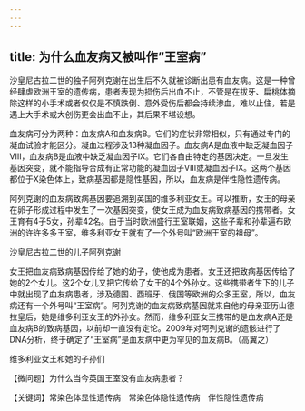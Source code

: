 ```yaml
---
---
---
```

title: 为什么血友病又被叫作“王室病”
---




沙皇尼古拉二世的独子阿列克谢在出生后不久就被诊断出患有血友病。这是一种曾经肆虐欧洲王室的遗传病，患者表现为损伤后出血不止，不管是在拔牙、扁桃体摘除这样的小手术或者仅仅是不慎跌倒、意外受伤后都会持续渗血，难以止住，若是遇上大手术或大创伤更会出血不止，其后果不堪设想。

血友病可分为两种：血友病A和血友病B。它们的症状非常相似，只有通过专门的凝血试验才能区分。凝血过程涉及13种凝血因子。血友病A是血液中缺乏凝血因子Ⅷ，血友病B是血液中缺乏凝血因子Ⅸ。它们各自由特定的基因决定。一旦发生基因突变，就不能指导合成有正常功能的凝血因子Ⅷ或凝血因子Ⅸ。这两个基因都位于X染色体上，致病基因都是隐性基因，所以，血友病是伴性隐性遗传病。

阿列克谢的血友病致病基因要追溯到英国的维多利亚女王。可以推断，女王的母亲在卵子形成过程中发生了一次基因突变，使女王成为血友病致病基因的携带者。女王育有4子5女，孙辈42名。由于当时欧洲盛行王室联姻，这些子辈和孙辈遍布欧洲的许许多多王室，维多利亚女王就有了一个外号叫“欧洲王室的祖母”。

沙皇尼古拉二世的儿子阿列克谢



女王把血友病致病基因传给了她的幼子，使他成为患者。女王还把致病基因传给了她的2个女儿。这2个女儿又把它传给了女王的4个外孙女。这些携带者生下的儿子中就出现了血友病患者，涉及德国、西班牙、俄国等欧洲的众多王室，所以，血友病还有一个外号叫“王室病”。阿列克谢的血友病致病基因就来自他的母亲亚历山德拉皇后，她是维多利亚女王的外孙女。然而，维多利亚女王携带的是血友病A还是血友病B的致病基因，以前却一直没有定论。2009年对阿列克谢的遗骸进行了DNA分析，终于确定了“王室病”是血友病中更为罕见的血友病B。（高翼之）

维多利亚女王和她的子孙们





【微问题】为什么当今英国王室没有血友病患者？

【关键词】常染色体显性遗传病　常染色体隐性遗传病　伴性隐性遗传病